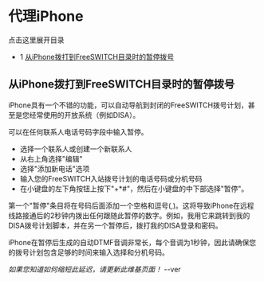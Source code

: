 # 代理iPhone

点击这里展开目录

* 1 [从iPhone拨打到FreeSWITCH目录时的暂停拨号](#pause-dialing-from-an-iphone-to-a-freeswitch-directory)

## 从iPhone拨打到FreeSWITCH目录时的暂停拨号

iPhone具有一个不错的功能，可以自动导航到封闭的FreeSWITCH拨号计划，甚至是您经常使用的开放系统（例如DISA）。

可以在任何联系人电话号码字段中输入暂停。

* 选择一个联系人或创建一个新联系人
* 从右上角选择"编辑"
* 选择"添加新电话"选项
* 输入您的FreeSWITCH入站拨号计划的电话号码或分机号码
* 在小键盘的左下角按钮上按下"+\*#"，然后在小键盘的中下部选择"暂停"。

第一个"暂停"条目将在号码后面添加一个空格和逗号(,)。这将导致iPhone在远程线路接通后的2秒钟内拨出任何跟随此暂停的数字。例如，我用它来跳转到我的DISA拨号计划脚本，并在另一个暂停后，拨打我的DISA登录和密码。

iPhone在暂停后生成的自动DTMF音调非常长，每个音调为1秒钟，因此请确保您的拨号计划包含足够的时间来输入选择和分机号码。

_如果您知道如何缩短此延迟，请更新此维基页面！_ \--ver